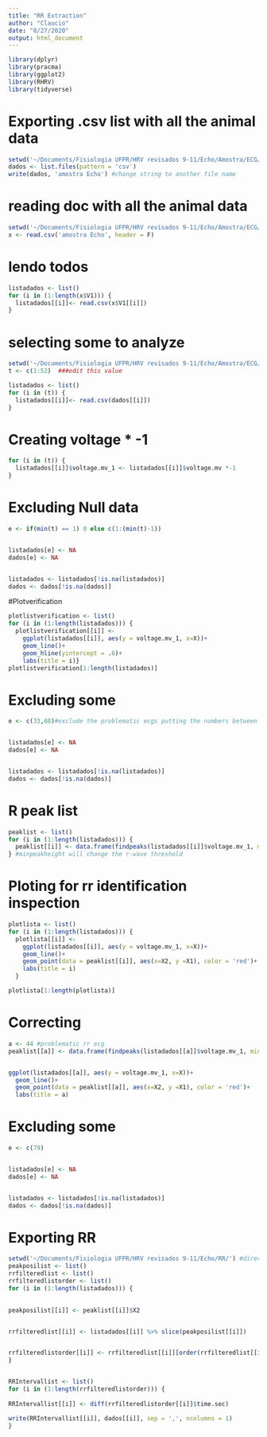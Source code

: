 ```yaml
---
title: "RR Extraction"
author: "Claucio"
date: "8/27/2020"
output: html_document
---
```


```r
library(dplyr)
library(pracma)
library(ggplot2)
library(RHRV)
library(tidyverse)
```

# Exporting .csv list with all the animal data
```r
setwd('~/Documents/Fisiologia UFPR/HRV revisados 9-11/Echo/Amostra/ECG/')#directory with the ecg data
dados <- list.files(pattern = 'csv')
write(dados, 'amostra Echo') #change string to another file name
```

# reading doc with all the animal data
```r
setwd('~/Documents/Fisiologia UFPR/HRV revisados 9-11/Echo/Amostra/ECG/')#directory with the ecg data
x <- read.csv('amostra Echo', header = F)
```

# lendo todos

```r
listadados <- list()
for (i in (1:length(x$V1))) {
  listadados[[i]]<- read.csv(x$V1[[i]])
}
```

# selecting some to analyze

```r
setwd('~/Documents/Fisiologia UFPR/HRV revisados 9-11/Echo/Amostra/ECG/')#directory with the ecg data
t <- c(1:52)  ###edit this value

listadados <- list()
for (i in (t)) {
  listadados[[i]]<- read.csv(dados[[i]])
}
```

# Creating voltage * -1

```r
for (i in (t)) {
  listadados[[i]]$voltage.mv_1 <- listadados[[i]]$voltage.mv *-1
}

```

# Excluding Null data

```r
e <- if(min(t) == 1) 0 else c(1:(min(t)-1))


listadados[e] <- NA
dados[e] <- NA


listadados <- listadados[!is.na(listadados)]
dados <- dados[!is.na(dados)]
```

#Plotverification

```r
plotlistverification <- list()
for (i in (1:length(listadados))) {
  plotlistverification[[i]] <- 
    ggplot(listadados[[i]], aes(y = voltage.mv_1, x=X))+
    geom_line()+
    geom_hline(yintercept = .6)+
    labs(title = i)}
plotlistverification[1:length(listadados)]
```


# Excluding some

```r
e <- c(33,68)#exclude the problematic ecgs putting the numbers between parenthesis


listadados[e] <- NA
dados[e] <- NA


listadados <- listadados[!is.na(listadados)]
dados <- dados[!is.na(dados)]
```


# R peak list
```r
peaklist <- list()
for (i in (1:length(listadados))) {
  peaklist[[i]] <- data.frame(findpeaks(listadados[[i]]$voltage.mv_1, minpeakheight = .6, minpeakdistance = 30, nups = 0))
} #minpeakheight will change the r-wave threshold
```

# Ploting for rr identification inspection

```r

plotlista <- list()
for (i in (1:length(listadados))) {
  plotlista[[i]] <- 
    ggplot(listadados[[i]], aes(y = voltage.mv_1, x=X))+
    geom_line()+
    geom_point(data = peaklist[[i]], aes(x=X2, y =X1), color = 'red')+
    labs(title = i)
  }

plotlista[1:length(plotlista)]
```


# Correcting

```r
a <- 44 #problematic rr ecg
peaklist[[a]] <- data.frame(findpeaks(listadados[[a]]$voltage.mv_1, minpeakheight = .5, minpeakdistance = 30, nups = 0)) #change minpeakheight to adjust the rr identification


ggplot(listadados[[a]], aes(y = voltage.mv_1, x=X))+
  geom_line()+
  geom_point(data = peaklist[[a]], aes(x=X2, y =X1), color = 'red')+
  labs(title = a)
```

# Excluding some

```r
e <- c(79)


listadados[e] <- NA
dados[e] <- NA


listadados <- listadados[!is.na(listadados)]
dados <- dados[!is.na(dados)]
```


# Exporting RR

```r
setwd('~/Documents/Fisiologia UFPR/HRV revisados 9-11/Echo/RR/') #directory to save rr interval file
peakposilist <- list()
rrfilteredlist <- list()
rrfilteredlistorder <- list()
for (i in (1:length(listadados))) {
  

peakposilist[[i]] <- peaklist[[i]]$X2 


rrfilteredlist[[i]] <- listadados[[i]] %>% slice(peakposilist[[i]]) 


rrfilteredlistorder[[i]] <- rrfilteredlist[[i]][order(rrfilteredlist[[i]]$time.sec),]
}


RRIntervallist <- list()
for (i in (1:length(rrfilteredlistorder))) {
  
RRIntervallist[[i]] <- diff(rrfilteredlistorder[[i]]$time.sec)

write(RRIntervallist[[i]], dados[[i]], sep = ',', ncolumns = 1)
}
```

